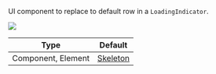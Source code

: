UI component to replace to default row in a `LoadingIndicator`.

![](../../../../assets/api-references/components/channel-list/loading_indicator.png)

| Type | Default |
| - | - |
| Component, Element | [Skeleton](#) |
